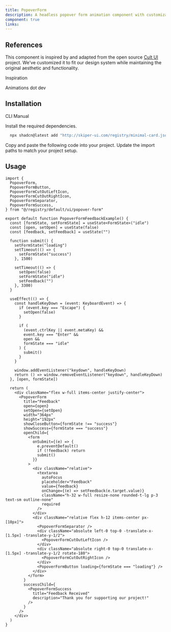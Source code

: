 ```yaml
---
title: PopoverForm
description: A headless popover form animation component with customizable options.
component: true
links:
---
```


<ComponentPreview
  name="popover-form-demo"
  className="[&_.preview>[data-orientation=vertical]]:sm:max-w-[70%]"
  description="All variations"
/>

## References

This component is inspired by and adapted from the open source [Cult UI](https://www.cult-ui.com/) project. We've customized it to fit our design system while maintaining the original aesthetic and functionality.


<Citations>
  <p className="font-medium text-primary">Inspiration</p>
  <CitationList>
    <CitationItem>
      <CitationLink
        href="https://animations.dev/learn"
        target="_blank"
        rel="noopener noreferrer"
      >
        Animations dot dev
      </CitationLink>
    </CitationItem>
  </CitationList>
</Citations>

## Installation

<Tabs defaultValue="cli">
  <TabsList>
    <TabsTrigger value="cli">CLI</TabsTrigger>
    <TabsTrigger value="manual">Manual</TabsTrigger>
  </TabsList>

<TabsContent value="cli">

<Steps>

<Step>

Install the required dependencies.

```bash
  npx shadcn@latest add "http://skiper-ui.com/registry/minimal-card.json"
```

</Step>


</Steps>

</TabsContent>

  <TabsContent value="manual">
    <Steps>
      <Step>Copy and paste the following code into your project.</Step>
      <ComponentSource name="popover-form" />
      <Step>Update the import paths to match your project setup.</Step>
    </Steps>
  </TabsContent>
</Tabs>

## Usage

```tsx
import {
  PopoverForm,
  PopoverFormButton,
  PopoverFormCutOutLeftIcon,
  PopoverFormCutOutRightIcon,
  PopoverFormSeparator,
  PopoverFormSuccess,
} from "@/registry/default/ui/popover-form"
```

```typescriptreact
export default function PopoverFormFeedbackExample() {
  const [formState, setFormState] = useState<FormState>("idle")
  const [open, setOpen] = useState(false)
  const [feedback, setFeedback] = useState("")

  function submit() {
    setFormState("loading")
    setTimeout(() => {
      setFormState("success")
    }, 1500)

    setTimeout(() => {
      setOpen(false)
      setFormState("idle")
      setFeedback("")
    }, 3300)
  }

  useEffect(() => {
    const handleKeyDown = (event: KeyboardEvent) => {
      if (event.key === "Escape") {
        setOpen(false)
      }

      if (
        (event.ctrlKey || event.metaKey) &&
        event.key === "Enter" &&
        open &&
        formState === "idle"
      ) {
        submit()
      }
    }

    window.addEventListener("keydown", handleKeyDown)
    return () => window.removeEventListener("keydown", handleKeyDown)
  }, [open, formState])

  return (
    <div className="flex w-full items-center justify-center">
      <PopoverForm
        title="Feedback"
        open={open}
        setOpen={setOpen}
        width="364px"
        height="192px"
        showCloseButton={formState !== "success"}
        showSuccess={formState === "success"}
        openChild={
          <form
            onSubmit={(e) => {
              e.preventDefault()
              if (!feedback) return
              submit()
            }}
          >
            <div className="relative">
              <textarea
                autoFocus
                placeholder="Feedback"
                value={feedback}
                onChange={(e) => setFeedback(e.target.value)}
                className="h-32 w-full resize-none rounded-t-lg p-3 text-sm outline-none"
                required
              />
            </div>
            <div className="relative flex h-12 items-center px-[10px]">
              <PopoverFormSeparator />
              <div className="absolute left-0 top-0 -translate-x-[1.5px] -translate-y-1/2">
                <PopoverFormCutOutLeftIcon />
              </div>
              <div className="absolute right-0 top-0 translate-x-[1.5px] -translate-y-1/2 rotate-180">
                <PopoverFormCutOutRightIcon />
              </div>
              <PopoverFormButton loading={formState === "loading"} />
            </div>
          </form>
        }
        successChild={
          <PopoverFormSuccess
            title="Feedback Received"
            description="Thank you for supporting our project!"
          />
        }
      />
    </div>
  )
}
```
